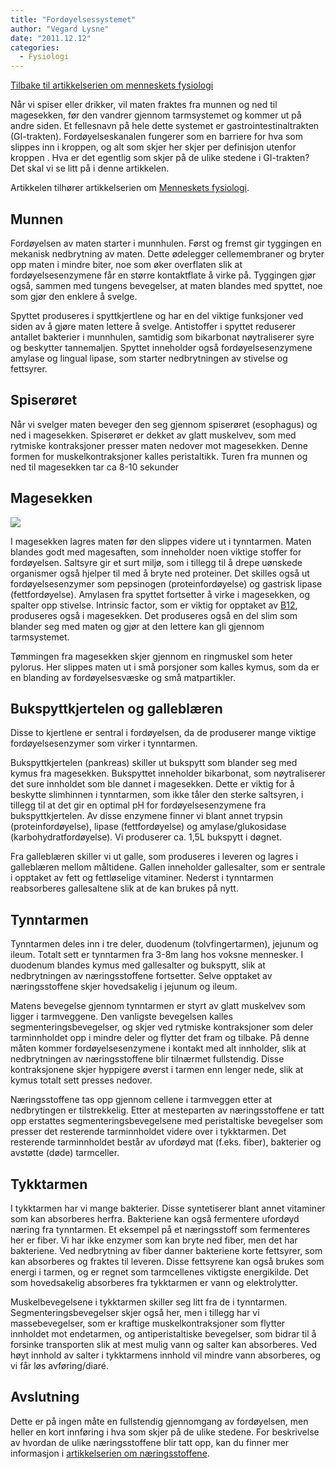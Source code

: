 ```yaml
---
title: "Fordøyelsessystemet"
author: "Vegard Lysne"
date: "2011.12.12"
categories: 
  - Fysiologi
---
```


[Tilbake til artikkelserien om menneskets fysiologi](../../fysiologi.html)

Når vi spiser eller drikker, vil maten fraktes fra munnen og ned til magesekken, før den vandrer gjennom tarmsystemet og kommer ut på andre siden. Et fellesnavn på hele dette systemet er gastrointestinaltrakten (GI-trakten). Fordøyelseskanalen fungerer som en barriere for hva som slippes inn i kroppen, og alt som skjer her skjer per definisjon utenfor kroppen . Hva er det egentlig som skjer på de ulike stedene i GI-trakten? Det skal vi se litt på i denne artikkelen.

Artikkelen tilhører artikkelserien om [Menneskets fysiologi](brokenlink/menneskets-fysiologi/ "Menneskets fysiologi").

## Munnen

Fordøyelsen av maten starter i munnhulen. Først og fremst gir tyggingen en mekanisk nedbrytning av maten. Dette ødelegger cellemembraner og bryter opp maten i mindre biter, noe som øker overflaten slik at fordøyelsesenzymene får en større kontaktflate å virke på. Tyggingen gjør også, sammen med tungens bevegelser, at maten blandes med spyttet, noe som gjør den enklere å svelge.

Spyttet produseres i spyttkjertlene og har en del viktige funksjoner ved siden av å gjøre maten lettere å svelge. Antistoffer i spyttet reduserer antallet bakterier i munnhulen, samtidig som bikarbonat nøytraliserer syre og beskytter tannemaljen. Spyttet inneholder også fordøyelsesenzymene amylase og lingual lipase, som starter nedbrytningen av stivelse og fettsyrer.

## Spiserøret

Når vi svelger maten beveger den seg gjennom spiserøret (esophagus) og ned i magesekken. Spiserøret er dekket av glatt muskelvev, som med rytmiske kontraksjoner presser maten nedover mot magesekken. Denne formen for muskelkontraksjoner kalles peristaltikk. Turen fra munnen og ned til magesekken tar ca 8-10 sekunder

## Magesekken

![](images/clipboard-262814839.png)

I magesekken lagres maten før den slippes videre ut i tynntarmen. Maten blandes godt med magesaften, som inneholder noen viktige stoffer for fordøyelsen. Saltsyre gir et surt miljø, som i tillegg til å drepe uønskede organismer også hjelper til med å bryte ned proteiner. Det skilles også ut fordøyelsesenzymer som pepsinogen (proteinfordøyelse) og gastrisk lipase (fettfordøyelse). Amylasen fra spyttet fortsetter å virke i magesekken, og spalter opp stivelse. Intrinsic factor, som er viktig for opptaket av [B12](brokenlink/b12/ "Kobalamin, vitamin B12"), produseres også i magesekken. Det produseres også en del slim som blander seg med maten og gjør at den lettere kan gli gjennom tarmsystemet.

Tømmingen fra magesekken skjer gjennom en ringmuskel som heter pylorus. Her slippes maten ut i små porsjoner som kalles kymus, som da er en blanding av fordøyelsesvæske og små matpartikler.

## Bukspyttkjertelen og galleblæren

Disse to kjertlene er sentral i fordøyelsen, da de produserer mange viktige fordøyelsesenzymer som virker i tynntarmen.

Bukspyttkjertelen (pankreas) skiller ut bukspytt som blander seg med kymus fra magesekken. Bukspyttet inneholder bikarbonat, som nøytraliserer det sure innholdet som ble dannet i magesekken. Dette er viktig for å beskytte slimhinnen i tynntarmen, som ikke tåler den sterke saltsyren, i tillegg til at det gir en optimal pH for fordøyelsesenzymene fra bukspyttkjertelen. Av disse enzymene finner vi blant annet trypsin (proteinfordøyelse), lipase (fettfordøyelse) og amylase/glukosidase (karbohydratfordøyelse). Vi produserer ca. 1,5L bukspytt i døgnet.

Fra galleblæren skiller vi ut galle, som produseres i leveren og lagres i galleblæren mellom måltidene. Gallen inneholder gallesalter, som er sentrale i opptaket av fett og fettløselige vitaminer. Nederst i tynntarmen reabsorberes gallesaltene slik at de kan brukes på nytt.

## Tynntarmen

Tynntarmen deles inn i tre deler, duodenum (tolvfingertarmen), jejunum og ileum. Totalt sett er tynntarmen fra 3-8m lang hos voksne mennesker. I duodenum blandes kymus med gallesalter og bukspytt, slik at nedbrytningen av næringsstoffene fortsetter. Selve opptaket av næringsstoffene skjer hovedsakelig i jejunum og ileum.

Matens bevegelse gjennom tynntarmen er styrt av glatt muskelvev som ligger i tarmveggene. Den vanligste bevegelsen kalles segmenteringsbevegelser, og skjer ved rytmiske kontraksjoner som deler tarminnholdet opp i mindre deler og flytter det fram og tilbake. På denne måten kommer fordøyelsesenzymene i kontakt med alt innholder, slik at nedbrytningen av næringsstoffene blir tilnærmet fullstendig. Disse kontraksjonene skjer hyppigere øverst i tarmen enn lenger nede, slik at kymus totalt sett presses nedover.

Næringsstoffene tas opp gjennom cellene i tarmveggen etter at nedbrytingen er tilstrekkelig. Etter at mesteparten av næringsstoffene er tatt opp erstattes segmenteringsbevegelsene med peristaltiske bevegelser som presser det resterende tarminnholdet videre over i tykktarmen. Det resterende tarminnholdet består av ufordøyd mat (f.eks. fiber), bakterier og avstøtte (døde) tarmceller.

## Tykktarmen

I tykktarmen har vi mange bakterier. Disse syntetiserer blant annet vitaminer som kan absorberes herfra. Bakteriene kan også fermentere ufordøyd næring fra tynntarmen. Et eksempel på et næringsstoff som fermenteres her er fiber. Vi har ikke enzymer som kan bryte ned fiber, men det har bakteriene. Ved nedbrytning av fiber danner bakteriene korte fettsyrer, som kan absorberes og fraktes til leveren. Disse fettsyrene kan også brukes som energi i tarmen, og er regnet som tarmcellenes viktigste energikilde. Det som hovedsakelig absorberes fra tykktarmen er vann og elektrolytter.

Muskelbevegelsene i tykktarmen skiller seg litt fra de i tynntarmen. Segmenteringsbevegelser skjer også her, men i tillegg har vi massebevegelser, som er kraftige muskelkontraksjoner som flytter innholdet mot endetarmen, og antiperistaltiske bevegelser, som bidrar til å forsinke transporten slik at mest mulig vann og salter kan absorberes. Ved høyt innhold av salter i tykktarmens innhold vil mindre vann absorberes, og vi får løs avføring/diaré.

## Avslutning

Dette er på ingen måte en fullstendig gjennomgang av fordøyelsen, men heller en kort innføring i hva som skjer på de ulike stedene. For beskrivelse av hvordan de ulike næringsstoffene blir tatt opp, kan du finner mer informasjon i [artikkelserien om næringsstoffene](brokenlink/naeringsstoffene/ "Artikkelserie om Næringsstoffene").
